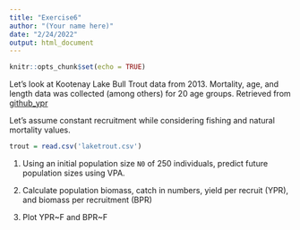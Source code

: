 ```yaml
---
title: "Exercise6"
author: "(Your name here)"
date: "2/24/2022"
output: html_document
---
```


```r
knitr::opts_chunk$set(echo = TRUE)
```

Let's look at Kootenay Lake Bull Trout data from 2013. Mortality, age, and length data was collected (among others) for 20 age groups. 
Retrieved from [github_ypr](https://poissonconsulting.shinyapps.io/shinyypr/)

Let's assume constant recruitment while considering fishing and natural mortality values. 


```r
trout = read.csv('laketrout.csv')
```

1) Using an initial population size `N0` of 250 individuals, predict future population sizes using VPA. 

2) Calculate population biomass, catch in numbers, yield per recruit (YPR), and biomass per recruitment (BPR)

3) Plot YPR~F and BPR~F

